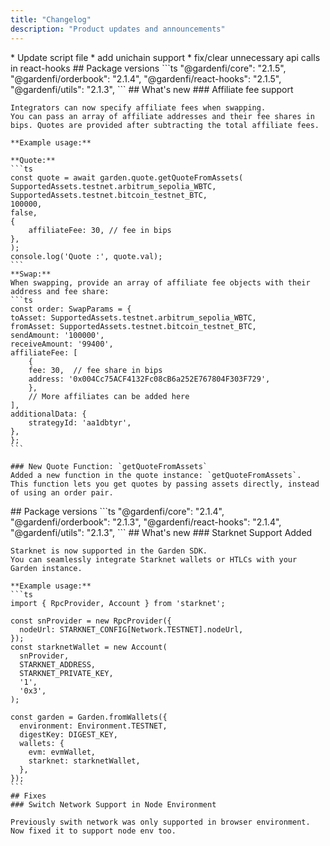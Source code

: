 ```yaml
---
title: "Changelog"
description: "Product updates and announcements"
---
```

<Update label="May 9, 2025" description="SDK v2.1.7">
  * Update script file
  * add unichain support
</Update>

<Update label="May 9, 2025" description="SDK v2.1.6">
  * fix/clear unnecessary api calls in react-hooks
</Update>

<Update label="May 8, 2025" description="SDK v2.1.5">
  ## Package versions
    ```ts
    "@gardenfi/core": "2.1.5",
    "@gardenfi/orderbook": "2.1.4",
    "@gardenfi/react-hooks": "2.1.5",
    "@gardenfi/utils": "2.1.3",
    ```
    ## What's new
    ### Affiliate fee support

    Integrators can now specify affiliate fees when swapping.
    You can pass an array of affiliate addresses and their fee shares in bips. Quotes are provided after subtracting the total affiliate fees.

    **Example usage:** 

    **Quote:**
    ```ts
    const quote = await garden.quote.getQuoteFromAssets(
    SupportedAssets.testnet.arbitrum_sepolia_WBTC,
    SupportedAssets.testnet.bitcoin_testnet_BTC,
    100000,
    false,
    {
        affiliateFee: 30, // fee in bips
    },
    );
    console.log('Quote :', quote.val);
    ```
    **Swap:**
    When swapping, provide an array of affiliate fee objects with their address and fee share:
    ```ts
    const order: SwapParams = {
    toAsset: SupportedAssets.testnet.arbitrum_sepolia_WBTC,
    fromAsset: SupportedAssets.testnet.bitcoin_testnet_BTC,
    sendAmount: '100000',
    receiveAmount: '99400',
    affiliateFee: [
        {
        fee: 30,  // fee share in bips
        address: '0x004Cc75ACF4132Fc08cB6a252E767804F303F729',
        },
        // More affiliates can be added here
    ],
    additionalData: {
        strategyId: 'aa1dbtyr',
    },
    };
    ```

    ### New Quote Function: `getQuoteFromAssets`
    Added a new function in the quote instance: `getQuoteFromAssets`.
    This function lets you get quotes by passing assets directly, instead of using an order pair.
</Update>

<Update label="May 8, 2025" description="SDK v2.1.4">
    ## Package versions
    ```ts
    "@gardenfi/core": "2.1.4",
    "@gardenfi/orderbook": "2.1.3",
    "@gardenfi/react-hooks": "2.1.4",
    "@gardenfi/utils": "2.1.3",
    ```
    ## What's new 
    ### Starknet Support Added

    Starknet is now supported in the Garden SDK.
    You can seamlessly integrate Starknet wallets or HTLCs with your Garden instance.

    **Example usage:**
    ```ts
    import { RpcProvider, Account } from 'starknet';

    const snProvider = new RpcProvider({
      nodeUrl: STARKNET_CONFIG[Network.TESTNET].nodeUrl,
    });
    const starknetWallet = new Account(
      snProvider,
      STARKNET_ADDRESS,
      STARKNET_PRIVATE_KEY,
      '1',
      '0x3',
    );

    const garden = Garden.fromWallets({
      environment: Environment.TESTNET,
      digestKey: DIGEST_KEY,
      wallets: {
        evm: evmWallet,
        starknet: starknetWallet,
      },
    });
    ```
    ## Fixes
    ### Switch Network Support in Node Environment

    Previously swith network was only supported in browser environment. Now fixed it to support node env too.
</Update>